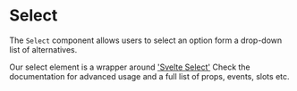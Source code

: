 
<Meta title="Ui/Select" />

# Select

The `Select` component allows users to select an option form a drop-down list of alternatives.

Our select element is a wrapper around ['Svelte Select'](https://github.com/rob-balfre/svelte-select)
Check the documentation for advanced usage and a full list of props, events, slots etc.
